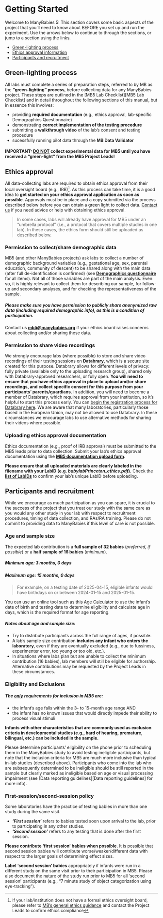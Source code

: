 # Getting Started

Welcome to ManyBabies 5! This section covers some basic aspects of the project that you'll need to know about BEFORE you set up and run the experiment. Use the arrows below to continue to through the sections, or jump to a section using the links.

* [Green-lighting process][Green-lighting process]
* [Ethics approval information][Ethics approval] 
* [Participants and recruitment][Participants and recruitment]



## Green-lighting process
All labs must complete a series of preparation steps, referred to by MB as the **"green-lighting" process**, before collecting data for any ManyBabies project. These steps are outlined in the [MB5 Lab Checklist][MB5 Lab Checklist] and in detail throughout the following sections of this manual, but in essence this involves: 

* providing **required documentation** (e.g., ethics approval, lab-specific Demographics Questionnaire)
* demonstrating **correct implementation of the testing procedure** 
* submitting a **walkthrough video** of the lab's consent and testing procedure
* sucessfully running pilot data through the **MB Data Validator**

#### IMPORTANT: <u>DO NOT</u> collect experimental data for MB5 until you have received a "green-light" from the MB5 Project Leads! {-}



## Ethics approval
All data-collecting labs are required to obtain ethics approval from their local oversight board (e.g., IRB)^[If your lab/institution does not have a formal ethics oversight board, please refer to [MB's general ethics guidance](https://docs.google.com/document/d/e/2PACX-1vR2nv4Wy1soDS4cBBNy9QZOyewvvjP1ka1reBRhAIzcrNi0reJxgHuhGS7f7i2wE0ScQuppek8Al_21/pub) and contact the Project Leads to confirm ethics compliance]. As this process can take time, it is a good idea to **get started on your ethics approval application as soon as possible**. Approvals must be in place and a copy submitted via the process described below before you can obtain a green light to collect data. [Contact us](mailto:mb5@manybabies.org) if you need advice or help with obtaining ethics approval. 

> In some cases, labs will already have approval for MB5 under an “umbrella protocol” (i.e., a protocol that covers multiple studies in one lab). In these cases, the ethics form should still be uploaded as described below.

### Permission to collect/share demographic data
MB5 (and other ManyBabies projects) ask labs to collect a number of demographic background variables (e.g., gestational age, sex, parental education, community of descent) to be shared along with the main data (after full de-identification is confirmed) (see **[Demographics questionnaire](ADD LINK TO DEMOGRAPHICS QUESTIONNAIRE)** for all items). Not all of those variables are part of the main analysis. Even so, it is highly relevant to collect them for describing our sample, for follow-up and secondary analyses, and for checking the representativeness of the sample. 

##### Please make sure you have permission to publicly share anonymized raw data (including required demographic info), as this is a condition of participation. {-}
Contact us **[mb5@manybabies.org](mailto:mb5@manybabies.org)** if your ethics board raises concerns about collecting and/or sharing these data.


### Permission to share video recordings 
We strongly encourage labs (where possible) to store and share video recordings of their testing sessions on **[Databrary](https://nyu.databrary.org/)**, which is a secure site created for this purpose. Databrary allows for different levels of privacy: fully private (available only to the uploading research group), shared only with Databrary-approved researchers, or fully open. **You will need to ensure that you have ethics approval in place to upload and/or share recordings, and collect specific consent for this purpose from your participants' parents/guardians.** In addition, you will need to become a member of Databrary, which requires approval from your institution, so it’s helpful to start this process early. You can [begin the registration process for Databrary here](https://nyu.databrary.org/user/register?page=create). We are aware that many laboratories, particularly those based in the European Union, may not be allowed to use Databrary. In these circumstances we encourage labs to use alternative methods for sharing their videos where possible.


### Uploading ethics approval documentation {#ethics-upload}
Ethics documentation (e.g., proof of IRB approval) must be submitted to the MB5 leads prior to data collection. Submit your lab's ethics approval documentation using the **[MB5 documentation upload form](https://docs.google.com/forms/d/e/1FAIpQLScunCYwrJApObng6xVV_lN4CUrcLrsrAKmiBmia67vPc9jNTA/viewform?usp=sf_link)**. 

**Please ensure that all uploaded materials are clearly labeled in the filename with your LabID (e.g. *babylabPrinceton_ethics.pdf*).** Check the **[list of LabIDs](https://manybabies.org/labids/)** to confirm your lab's unique LabID before uploading. 



## Participants and recruitment

While we encourage as much participation as you can spare, it is crucial to the success of the project that you treat our study with the same care as you would any other study in your lab with respect to recruitment procedures, timing of data collection, and RAs/RA training. Please do not commit to providing data to ManyBabies if this level of care is not possible.


### Age and sample size
The expected lab contribution is a **full sample of 32 babies** (*preferred, if possible*) or a **half sample of 16 babies** (*minimum*).

##### *Minimum age:* 3 months, 0 days {-}
##### *Maximum age:* 15 months, 0 days {-}

> For example, on a testing date of 2025-04-15, eligible infants would have birthdays on or between 2024-01-15 and 2025-01-15. 
 
You can use an online tool such as this [Age Calculator](https://www.calculator.net/age-calculator.html) to use the infant's date of birth and testing date to determine eligibility and calculate age in days, which is the required format for age reporting.
<br>

##### Notes about age and sample size: {-}

* Try to distribute participants across the full range of ages, if possible.
* A lab’s sample size contribution **includes any infant who enters the laboratory**, even if they are eventually excluded (e.g., due to fussiness, experimenter error, too young or too old, etc.).
* In situations where labs plan but are unable to collect the minimum contribution (16 babies), lab members will still be eligible for authorship. Alternative contributions may be requested by the Project Leads in these circumstances.


### Eligibility and Exclusions
##### The <u>**only**</u> requirements for inclusion in MB5 are: {-}

* the infant's age falls within the 3- to 15-month age range AND
* the infant has no known issues that would directly impede their ability to process visual stimuli

**Infants with other characteristics that are commonly used as exclusion criteria in developmental studies (e.g., hard of hearing, premature, bilingual, etc.) can be included in the sample.**

Please determine participants’ eligibility on the phone prior to scheduling them in the ManyBabies study to avoid testing ineligible participants, but note that the inclusion criteria for MB5 are much more inclusive than typical in-lab studies (described above). Participants who come into the lab who are subsequently determined to be ineligible should be still reported in the sample but clearly marked as ineligible based on age or visual processing impairment (see [Data reporting guidelines][Data reporting guidelines] for more info).


### First-session/second-session policy
Some laboratories have the practice of testing babies in more than one study during the same visit. 

* ***‘First session’*** refers to babies tested soon upon arrival to the lab, prior to participating in any other studies.
* ***‘Second session’*** refers to any testing that is done after the first session. 

**Please contribute ‘first session’ babies when possible.** It is possible that second session babies will contribute worse/weaker/different data with respect to the larger goals of determining effect sizes. 

**Label ‘second session’ babies** appropriately if infants were run in a different study on the same visit prior to their participation in MB5. Please also document the nature of the study run prior to MB5 for all ‘second session’ participants (e.g., “7 minute study of object categorization using eye-tracking”). 
